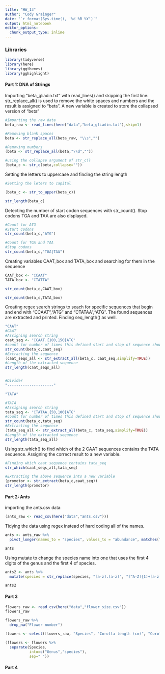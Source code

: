 ```yaml
---
title: "HW_13"
author: "Cody Grainger"
date: "`r format(Sys.time(), '%d %B %Y')`"
output: html_notebook
editor_options: 
  chunk_output_type: inline
---
```


### Libraries
```r
library(tidyverse)
library(here)
library(ggthemes)
library(gghighlight)
```

#### Part 1: DNA of Strings

Importing "beta_gliadin.txt" with read_lines() and skipping the first line. str_replace_all() is used to remove the white spaces and numbers and the result is assigned to "beta". A new variable is created to store the collapsed version of "beta"
```r
#Importing the raw data
beta_raw <- read_lines(here("data","beta_gliadin.txt"),skip=1)

#Removing blank spaces
beta <- str_replace_all(beta_raw, "\\s","")

#Removing numbers
(beta <- str_replace_all(beta,"\\d",""))

#using the collapse argument of str_c()
(beta_c <- str_c(beta,collapse=""))
```

Setting the letters to uppercase and finding the string length
```r
#Setting the leters to capital

(beta_c <- str_to_upper(beta_c))

str_length(beta_c)

```

Detecting the number of start codon sequences with str_count(). Stop codons TGA and TAA are also displayed.
```r
#Count for ATG
#Start codons
str_count(beta_c,"ATG")

#Count for TGA and TAA
#Stop codons
str_count(beta_c,"TGA|TAA")
```

Creating variables CAAT_box and TATA_box and searching for them in the sequence
```r
CAAT_box <- "CCAAT"
TATA_box <- "CTATTA"

str_count(beta_c,CAAT_box)

str_count(beta_c,TATA_box)
```

Creating regex search strings to seach for specific sequences that begin and end with "CCAAT","ATG" and "CTATAA","ATG". The found sequences are extracted and printed. Finding seq_length() as well.
```r
"CAAT"
#CAAT
#Assigning search string
caat_seq <- "CCAAT.{100,150}ATG"
#count for number of times this defined start and stop of sequence shows up
str_count(beta_c,caat_seq)
#Extracting the sequence
(caat_seqs_all <- str_extract_all(beta_c, caat_seq,simplify=TRUE))
#Length of the extracted sequence
str_length(caat_seqs_all)


#Divider
"---------------------"

"TATA"

#TATA
#Assigning search string
tata_seq <- "CTATAA.{50,100}ATG"
#count for number of times this defined start and stop of sequence shows up
str_count(beta_c,tata_seq)
#Extracting the sequence
(tata_seq_all <- str_extract_all(beta_c, tata_seq,simplify=TRUE))
#Length of the extracted sequence
str_length(tata_seq_all)
```
Using str_which() to find which of the 2 CAAT sequences contains the TATA sequence. Assigning the correct result to a new variable.
```r
#Finding which caat sequence contains tata_seq
str_which(caat_seqs_all,tata_seq)

#Extracting the above sequence into a new variable
(promotor <- str_extract(beta_c,caat_seq))
str_length(promotor)
```


#### Part 2: Ants

importing the ants.csv data
```r
(ants_raw <- read_csv(here("data","ants.csv")))
```

Tidying the data using regex instead of hard coding all of the names.
```r
ants <- ants_raw %>%
  pivot_longer(names_to = "species", values_to = "abundance", matches("[A-Z].[a-z]", ignore.case = FALSE))

ants
```

Using mutate to change the species name into one that uses the first 4 digits of the genus and the first 4 of species.
```r
ants2 <- ants %>%
  mutate(species = str_replace(species, "[a-z].[a-z]", "[^A-Z]{1)+[a-z]{3}+"))

ants2
```

#### Part 3


```r
flowers_raw <- read_csv(here("data","flower_size.csv"))
flowers_raw

flowers_raw %>%
  drop_na("Flower number")

flowers <- select(flowers_raw, "Species", "Corolla length (cm)", "Corolla width throat (cm)")

(flowers <- flowers %>%
  separate(Species,
           into=c("Genus","species"),
           sep=" "))
```

#### Part 4
